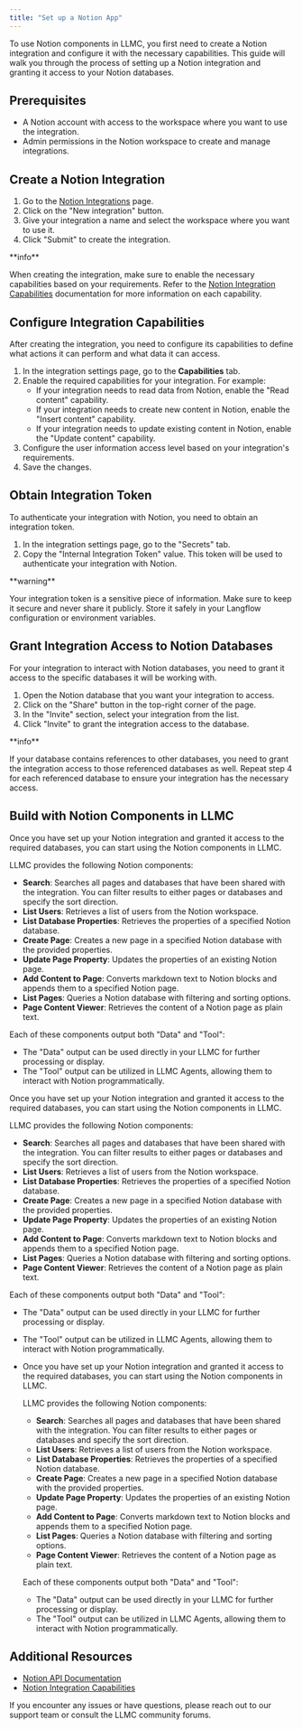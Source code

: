 ```yaml
---
title: "Set up a Notion App"
---
```


To use Notion components in LLMC, you first need to create a Notion integration and configure it with the necessary capabilities. This guide will walk you through the process of setting up a Notion integration and granting it access to your Notion databases.

## **Prerequisites**[**​**](https://docs.langflow.org/integrations/notion/setup#prerequisites)

- A Notion account with access to the workspace where you want to use the integration.
- Admin permissions in the Notion workspace to create and manage integrations.

## **Create a Notion Integration**[**​**](https://docs.langflow.org/integrations/notion/setup#create-a-notion-integration)

1. Go to the [Notion Integrations](https://www.notion.com/my-integrations) page.
2. Click on the "New integration" button.
3. Give your integration a name and select the workspace where you want to use it.
4. Click "Submit" to create the integration.

<Note>
  **info**

  When creating the integration, make sure to enable the necessary capabilities based on your requirements. Refer to the [<u>Notion Integration Capabilities</u>](https://developers.notion.com/reference/capabilities) documentation for more information on each capability.
</Note>

## **Configure Integration Capabilities**[**​**](https://docs.langflow.org/integrations/notion/setup#configure-integration-capabilities)

After creating the integration, you need to configure its capabilities to define what actions it can perform and what data it can access.

1. In the integration settings page, go to the **Capabilities** tab.
2. Enable the required capabilities for your integration. For example:
   - If your integration needs to read data from Notion, enable the "Read content" capability.
   - If your integration needs to create new content in Notion, enable the "Insert content" capability.
   - If your integration needs to update existing content in Notion, enable the "Update content" capability.
3. Configure the user information access level based on your integration's requirements.
4. Save the changes.

## **Obtain Integration Token**

To authenticate your integration with Notion, you need to obtain an integration token.

1. In the integration settings page, go to the "Secrets" tab.
2. Copy the "Internal Integration Token" value. This token will be used to authenticate your integration with Notion.

<Warning>
  **warning**

  Your integration token is a sensitive piece of information. Make sure to keep it secure and never share it publicly. Store it safely in your Langflow configuration or environment variables.
</Warning>

## **Grant Integration Access to Notion Databases**

For your integration to interact with Notion databases, you need to grant it access to the specific databases it will be working with.

1. Open the Notion database that you want your integration to access.
2. Click on the "Share" button in the top-right corner of the page.
3. In the "Invite" section, select your integration from the list.
4. Click "Invite" to grant the integration access to the database.

<Note>
  **info**

  If your database contains references to other databases, you need to grant the integration access to those referenced databases as well. Repeat step 4 for each referenced database to ensure your integration has the necessary access.
</Note>

## **Build with Notion Components in LLMC**

Once you have set up your Notion integration and granted it access to the required databases, you can start using the Notion components in LLMC.

LLMC provides the following Notion components:

- **Search**: Searches all pages and databases that have been shared with the integration. You can filter results to either pages or databases and specify the sort direction.
- **List Users**: Retrieves a list of users from the Notion workspace.
- **List Database Properties**: Retrieves the properties of a specified Notion database.
- **Create Page**: Creates a new page in a specified Notion database with the provided properties.
- **Update Page Property**: Updates the properties of an existing Notion page.
- **Add Content to Page**: Converts markdown text to Notion blocks and appends them to a specified Notion page.
- **List Pages**: Queries a Notion database with filtering and sorting options.
- **Page Content Viewer**: Retrieves the content of a Notion page as plain text.

Each of these components output both "Data" and "Tool":

- The "Data" output can be used directly in your LLMC for further processing or display.
- The "Tool" output can be utilized in LLMC Agents, allowing them to interact with Notion programmatically.

Once you have set up your Notion integration and granted it access to the required databases, you can start using the Notion components in LLMC.

LLMC provides the following Notion components:

- **Search**: Searches all pages and databases that have been shared with the integration. You can filter results to either pages or databases and specify the sort direction.
- **List Users**: Retrieves a list of users from the Notion workspace.
- **List Database Properties**: Retrieves the properties of a specified Notion database.
- **Create Page**: Creates a new page in a specified Notion database with the provided properties.
- **Update Page Property**: Updates the properties of an existing Notion page.
- **Add Content to Page**: Converts markdown text to Notion blocks and appends them to a specified Notion page.
- **List Pages**: Queries a Notion database with filtering and sorting options.
- **Page Content Viewer**: Retrieves the content of a Notion page as plain text.

Each of these components output both "Data" and "Tool":

- The "Data" output can be used directly in your LLMC for further processing or display.
- The "Tool" output can be utilized in LLMC Agents, allowing them to interact with Notion programmatically.
- Once you have set up your Notion integration and granted it access to the required databases, you can start using the Notion components in LLMC.

  LLMC provides the following Notion components:
  - **Search**: Searches all pages and databases that have been shared with the integration. You can filter results to either pages or databases and specify the sort direction.
  - **List Users**: Retrieves a list of users from the Notion workspace.
  - **List Database Properties**: Retrieves the properties of a specified Notion database.
  - **Create Page**: Creates a new page in a specified Notion database with the provided properties.
  - **Update Page Property**: Updates the properties of an existing Notion page.
  - **Add Content to Page**: Converts markdown text to Notion blocks and appends them to a specified Notion page.
  - **List Pages**: Queries a Notion database with filtering and sorting options.
  - **Page Content Viewer**: Retrieves the content of a Notion page as plain text.

  Each of these components output both "Data" and "Tool":
  - The "Data" output can be used directly in your LLMC for further processing or display.
  - The "Tool" output can be utilized in LLMC Agents, allowing them to interact with Notion programmatically.

## **Additional Resources**

- [Notion API Documentation](https://developers.notion.com/docs/getting-started)
- [Notion Integration Capabilities](https://developers.notion.com/reference/capabilities)

If you encounter any issues or have questions, please reach out to our support team or consult the LLMC community forums.